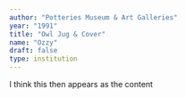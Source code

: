 ```yaml
---
author: "Potteries Museum & Art Galleries"
year: "1991"
title: "Owl Jug & Cover"
name: "Ozzy"
draft: false
type: institution
---
```

I think this then appears as the content
